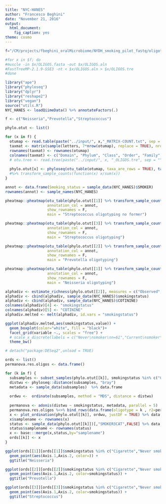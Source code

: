```yaml
---
title: "NYC-HANES"
author: "Francesco Beghini"
date: "November 21, 2016"
output: 
  html_document: 
    fig_caption: yes
theme: cosmo
---
```

```bash

f="/CM/projects/fbeghini_oralMicrobiome/NYDH_smoking_pilot_fastq/oligotyping/Neisseria_otus-sc29-s10-a8.0-A0-M100/ /CM/projects/fbeghini_oralMicrobiome/NYDH_smoking_pilot_fastq/oligotyping/Prevotella_otus-sc62-s10-a10.0-A0-M800/ /CM/projects/fbeghini_oralMicrobiome/NYDH_smoking_pilot_fastq/oligotyping/streptococcus_otus-sc80-s10-a5.0-A0-M1000/"

#for x in $f; do
#muscle -in $x/OLIGOS.fasta -out $x/OLIGOS.aln
#FastTreeMP-2.1.9-SSE3 -nt < $x/OLIGOS.aln > $x/OLIGOS.tre
#done
```

```r
library("ape")
library("phyloseq")
library("dplyr")
library("reshape2")
library("vegan")
source("utils.R")
NYC_HANES <- loadQiimeData() %>% annotateFactors(.)

f <- c("Neisseria","Prevotella","Streptococcus")

phylo.otut <- list()

for (x in f) {
  otumap <- read.table(paste("../input/", x,"_MATRIX-COUNT.txt", sep = ""),  header = T,row.names = 1) %>% t
  taxmat <- matrix(sample(letters, 7*nrow(otumap), replace = TRUE), nrow = nrow(otumap), ncol = 7)
  rownames(taxmat) <- rownames(otumap)
  colnames(taxmat) <- c("Domain", "Phylum", "Class", "Order", "Family", "Genus", "Species")
  # otu.tree <- read.tree(paste("../input/", x, "_OLIGOS.tre", sep = ""))
  
  phylo.otut[x] <- phyloseq(otu_table(otumap, taxa_are_rows = TRUE), tax_table(taxmat),sample_data(NYC_HANES)[colnames(otumap),]) 
  #%>% transform_sample_counts(function(x) x/sum(x))
}
```

```r
annot <- data.frame(Smoking_status = sample_data(NYC_HANES)$SMOKER)
rownames(annot) <- sample_names(NYC_HANES)

pheatmap::pheatmap(otu_table(phylo.otut[[1]] %>% transform_sample_counts(function(x) x/sum(x)))[,rownames(annot[!annot$Smoking_status %in% c("Former smoker"),,FALSE])],
                   annotation_col = annot,
                   show_rownames = F,
                   main = "Streptococcus oligotyping no former")

pheatmap::pheatmap(otu_table(phylo.otut[[3]] %>% transform_sample_counts(function(x) x/sum(x))),
                   annotation_col = annot,
                   show_rownames = F, 
                   main = "Streptococcus oligotyping")

pheatmap::pheatmap(otu_table(phylo.otut[[2]] %>% transform_sample_counts(function(x) x/sum(x))),
                   annotation_col = annot,
                   show_rownames = F, 
                   main = "Prevotella oligotyping")

pheatmap::pheatmap(otu_table(phylo.otut[[1]] %>% transform_sample_counts(function(x) x/sum(x))),
                   annotation_col = annot,
                   show_rownames = F, 
                   main = "Neisseria oligotyping")
```

```r
alphadiv <- estimate_richness(phylo.otut[[2]], measures = c("Observed","Chao1","Shannon"))[,-3]
alphadiv <- cbind(alphadiv, sample_data(NYC_HANES)$smokingstatus)
alphadiv <- cbind(alphadiv, sample_data(NYC_HANES)$COTININE)
colnames(alphadiv)[4] <- "smokingstatus"
colnames(alphadiv)[5] <- "COTININE"
alphadiv.melted <- melt(alphadiv, id.vars = "smokingstatus")

ggplot(alphadiv.melted,aes(smokingstatus,value)) +
  geom_boxplot(color="white", fill = "black")+
  facet_grid(variable ~., scales = "free") +
  # scale_x_discrete(labels = c("Never\nsmoker\nn=61","Current\nsmoker\nn=70","Former\nsmoker\nn=28"))+
  theme_bw()
```

```r
# detach("package:DESeq2",unload = TRUE)

ords <- list()
permanova.res.oligos <- data.frame()

for (k in f) {
  subsamples <- subset_samples(phylo.otut[[k]], smokingstatus %in% c("Cigarette","Never smoker"))
  distwu <- phyloseq::distance(subsamples, "bray")
  metadata <- sample_data(subsamples)  %>% data.frame
  
  ordwu <-  ordinate(subsamples, method = "MDS", distance = distwu)
  
  permanova <- adonis(distwu ~ smokingstatus, metadata, parallel = 5)
  permanova.res.oligos %<>% bind_rows(data.frame(oligotype = k , r2=permanova$aov.tab[1,5],pvalue=permanova$aov.tab[1,6])) %>% arrange(pvalue)
  x <- plot_ordination(phylo.otut[[k]], ordwu, justDF = TRUE) %>% data.frame
  x$samplename <- rownames(x)
  status <- sample_data(phylo.otut[[k]])[,"SMOKER3CAT",FALSE] %>% data.frame
  status$samplename <- rownames(status)
  x <- base:::merge(x,status,by="samplename")
  ords[[k]] <- x
}

ggplot(ords[[1]][ords[[1]]$smokingstatus %in% c("Cigarette","Never smoker"),]) +
  geom_point(aes(Axis.1,Axis.2, color=)) +
  ggtitle("Neisseria")

ggplot(ords[[2]][ords[[2]]$smokingstatus %in% c("Cigarette","Never smoker"),]) +
  geom_point(aes(Axis.1,Axis.2, color=smokingstatus)) +
  ggtitle("Prevotella")

ggplot(ords[[3]][ords[[3]]$smokingstatus %in% c("Cigarette","Never smoker"),]) +
  geom_point(aes(Axis.1,Axis.2, color=smokingstatus)) +
  ggtitle("Streptococcus")
```
